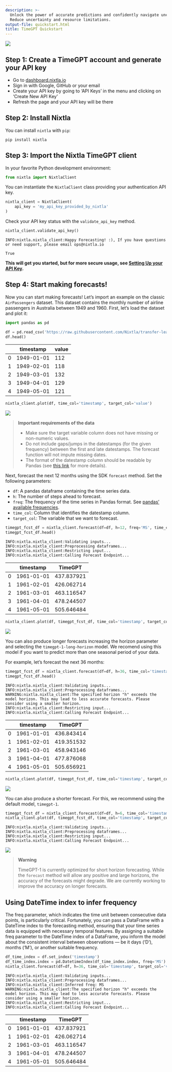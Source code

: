 ```yaml
---
description: >-
  Unlock the power of accurate predictions and confidently navigate uncertainty.
  Reduce uncertainty and resource limitations.
output-file: quickstart.html
title: TimeGPT Quickstart
---
```



[![](https://colab.research.google.com/assets/colab-badge.svg)](https://colab.research.google.com/github/Nixtla/nixtla/blob/main/nbs/docs/getting-started/2_quickstart.ipynb)

## Step 1: Create a TimeGPT account and generate your API key

-   Go to
    [dashboard.nixtla.io](https://dashboard.nixtla.io/team/1245738/usage)
-   Sign in with Google, GitHub or your email
-   Create your API key by going to ‘API Keys’ in the menu and clicking
    on ‘Create New API Key’
-   Refresh the page and your API key will be there

## Step 2: Install Nixtla

You can install `nixtla` with `pip`:

```shell
pip install nixtla
```

## Step 3: Import the Nixtla TimeGPT client

In your favorite Python development environment:

```python
from nixtla import NixtlaClient
```

You can instantiate the `NixtlaClient` class providing your
authentication API key.

```python
nixtla_client = NixtlaClient(
    api_key = 'my_api_key_provided_by_nixtla'
)
```

Check your API key status with the `validate_api_key` method.

```python
nixtla_client.validate_api_key()
```

``` text
INFO:nixtla.nixtla_client:Happy Forecasting! :), If you have questions or need support, please email ops@nixtla.io
```

``` text
True
```

**This will get you started, but for more secure usage, see [Setting Up
your API Key](https://docs.nixtla.io/docs/setting_up_your_api_key).**

## Step 4: Start making forecasts!

Now you can start making forecasts! Let’s import an example on the
classic `AirPassengers` dataset. This dataset contains the monthly
number of airline passengers in Australia between 1949 and 1960. First,
let’s load the dataset and plot it:

```python
import pandas as pd
```


```python
df = pd.read_csv('https://raw.githubusercontent.com/Nixtla/transfer-learning-time-series/main/datasets/air_passengers.csv')
df.head()
```

|     | timestamp  | value |
|-----|------------|-------|
| 0   | 1949-01-01 | 112   |
| 1   | 1949-02-01 | 118   |
| 2   | 1949-03-01 | 132   |
| 3   | 1949-04-01 | 129   |
| 4   | 1949-05-01 | 121   |

```python
nixtla_client.plot(df, time_col='timestamp', target_col='value')
```

![](/nixtla/docs/getting-started/2_quickstart_files/figure-markdown_strict/cell-8-output-1.png)

> **Important requirements of the data**
>
> -   Make sure the target variable column does not have missing or
>     non-numeric values.
> -   Do not include gaps/jumps in the datestamps (for the given
>     frequency) between the first and late datestamps. The forecast
>     function will not impute missing dates.
> -   The format of the datestamp column should be readable by Pandas
>     (see [this
>     link](https://pandas.pydata.org/docs/reference/api/pandas.to_datetime.html)
>     for more details).

Next, forecast the next 12 months using the SDK `forecast` method. Set
the following parameters:

-   `df`: A pandas dataframe containing the time series data.
-   `h`: The number of steps ahead to forecast.
-   `freq`: The frequency of the time series in Pandas format. See
    [pandas’ available
    frequencies](https://pandas.pydata.org/pandas-docs/stable/user_guide/timeseries.html#offset-aliases).
-   `time_col`: Column that identifies the datestamp column.
-   `target_col`: The variable that we want to forecast.

```python
timegpt_fcst_df = nixtla_client.forecast(df=df, h=12, freq='MS', time_col='timestamp', target_col='value')
timegpt_fcst_df.head()
```

``` text
INFO:nixtla.nixtla_client:Validating inputs...
INFO:nixtla.nixtla_client:Preprocessing dataframes...
INFO:nixtla.nixtla_client:Restricting input...
INFO:nixtla.nixtla_client:Calling Forecast Endpoint...
```

|     | timestamp  | TimeGPT    |
|-----|------------|------------|
| 0   | 1961-01-01 | 437.837921 |
| 1   | 1961-02-01 | 426.062714 |
| 2   | 1961-03-01 | 463.116547 |
| 3   | 1961-04-01 | 478.244507 |
| 4   | 1961-05-01 | 505.646484 |

```python
nixtla_client.plot(df, timegpt_fcst_df, time_col='timestamp', target_col='value')
```

![](/nixtla/docs/getting-started/2_quickstart_files/figure-markdown_strict/cell-10-output-1.png)

You can also produce longer forecasts increasing the horizon parameter
and selecting the `timegpt-1-long-horizon` model. We recomend using this
model if you want to predict more than one seasonal period of your data.

For example, let’s forecast the next 36 months:

```python
timegpt_fcst_df = nixtla_client.forecast(df=df, h=36, time_col='timestamp', target_col='value', freq='MS', model='timegpt-1-long-horizon')
timegpt_fcst_df.head()
```

``` text
INFO:nixtla.nixtla_client:Validating inputs...
INFO:nixtla.nixtla_client:Preprocessing dataframes...
WARNING:nixtla.nixtla_client:The specified horizon "h" exceeds the model horizon. This may lead to less accurate forecasts. Please consider using a smaller horizon.
INFO:nixtla.nixtla_client:Restricting input...
INFO:nixtla.nixtla_client:Calling Forecast Endpoint...
```

|     | timestamp  | TimeGPT    |
|-----|------------|------------|
| 0   | 1961-01-01 | 436.843414 |
| 1   | 1961-02-01 | 419.351532 |
| 2   | 1961-03-01 | 458.943146 |
| 3   | 1961-04-01 | 477.876068 |
| 4   | 1961-05-01 | 505.656921 |

```python
nixtla_client.plot(df, timegpt_fcst_df, time_col='timestamp', target_col='value')
```

![](/nixtla/docs/getting-started/2_quickstart_files/figure-markdown_strict/cell-12-output-1.png)

You can also produce a shorter forecast. For this, we recommend using
the default model, `timegpt-1`.

```python
timegpt_fcst_df = nixtla_client.forecast(df=df, h=6, time_col='timestamp', target_col='value', freq='MS')
nixtla_client.plot(df, timegpt_fcst_df, time_col='timestamp', target_col='value')
```

``` text
INFO:nixtla.nixtla_client:Validating inputs...
INFO:nixtla.nixtla_client:Preprocessing dataframes...
INFO:nixtla.nixtla_client:Restricting input...
INFO:nixtla.nixtla_client:Calling Forecast Endpoint...
```

![](/nixtla/docs/getting-started/2_quickstart_files/figure-markdown_strict/cell-13-output-2.png)

> **Warning**
>
> TimeGPT-1 is currently optimized for short horizon forecasting. While
> the `forecast` method will allow any positive and large horizons, the
> accuracy of the forecasts might degrade. We are currently working to
> improve the accuracy on longer forecasts.

## Using DateTime index to infer frequency

The freq parameter, which indicates the time unit between consecutive
data points, is particularly critical. Fortunately, you can pass a
DataFrame with a DateTime index to the forecasting method, ensuring that
your time series data is equipped with necessary temporal features. By
assigning a suitable freq parameter to the DateTime index of a
DataFrame, you inform the model about the consistent interval between
observations — be it days (‘D’), months (‘M’), or another suitable
frequency.

```python
df_time_index = df.set_index('timestamp')
df_time_index.index = pd.DatetimeIndex(df_time_index.index, freq='MS')
nixtla_client.forecast(df=df, h=36, time_col='timestamp', target_col='value').head()
```

``` text
INFO:nixtla.nixtla_client:Validating inputs...
INFO:nixtla.nixtla_client:Preprocessing dataframes...
INFO:nixtla.nixtla_client:Inferred freq: MS
WARNING:nixtla.nixtla_client:The specified horizon "h" exceeds the model horizon. This may lead to less accurate forecasts. Please consider using a smaller horizon.
INFO:nixtla.nixtla_client:Restricting input...
INFO:nixtla.nixtla_client:Calling Forecast Endpoint...
```

|     | timestamp  | TimeGPT    |
|-----|------------|------------|
| 0   | 1961-01-01 | 437.837921 |
| 1   | 1961-02-01 | 426.062714 |
| 2   | 1961-03-01 | 463.116547 |
| 3   | 1961-04-01 | 478.244507 |
| 4   | 1961-05-01 | 505.646484 |

